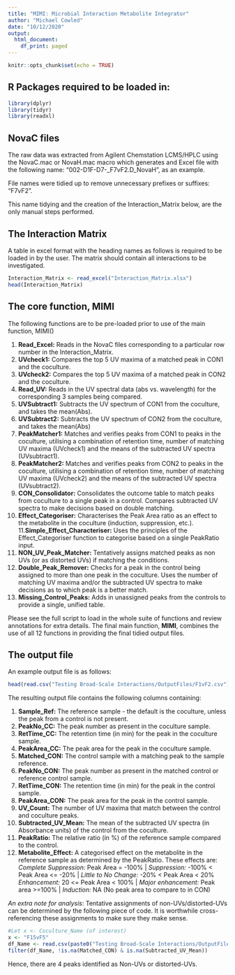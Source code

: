 ```yaml
---
title: "MIMI: Microbial Interaction Metabolite Integrator"
author: "Michael Cowled"
date: "10/12/2020"
output:
  html_document:
    df_print: paged
---
```


```r
knitr::opts_chunk$set(echo = TRUE)
```

## R Packages required to be loaded in:

```r
library(dplyr)
library(tidyr)
library(readxl)
```

## NovaC files

The raw data was extracted from Agilent Chemstation LCMS/HPLC using the NovaC.mac or NovaH.mac macro which generates and Excel file with the following name: "002-D1F-D7-_F7vF2.D_NovaH", as an example.

File names were tidied up to remove unnecessary prefixes or suffixes: "F7vF2".

This name tidying and the creation of the Interaction_Matrix below, are the only manual steps performed.

## The Interaction Matrix

A table in excel format with the heading names as follows is required to be loaded in by the user.
The matrix should contain all interactions to be investigated.

```r
Interaction_Matrix <- read_excel("Interaction_Matrix.xlsx")
head(Interaction_Matrix)
```

## The core function, MIMI

The following functions are to be pre-loaded prior to use of the main function, MIMI()

1. **Read_Excel:** Reads in the NovaC files corresponding to a particular row number in the Interaction_Matrix.
2. **UVcheck1:** Compares the top 5 UV maxima of a matched peak in CON1 and the coculture.
3. **UVcheck2:** Compares the top 5 UV maxima of a matched peak in CON2 and the coculture.
4. **Read_UV:** Reads in the UV spectral data (abs vs. wavelength) for the corresponding 3 samples being compared.
5. **UVSubtract1:** Subtracts the UV spectrum of CON1 from the coculture, and takes the mean(Abs).
6. **UVSubtract2:** Subtracts the UV spectrum of CON2 from the coculture, and takes the mean(Abs)
7. **PeakMatcher1:** Matches and verifies peaks from CON1 to peaks in the coculture, utilising a combination of retention time, number of matching UV maxima (UVcheck1) and the means of the subtracted UV spectra (UVsubtract1).
8. **PeakMatcher2:** Matches and verifies peaks from CON2 to peaks in the coculture, utilising a combination of retention time, number of matching UV maxima (UVcheck2) and the means of the subtracted UV spectra (UVsubtract2).
9. **CON_Consolidator:** Consolidates the outcome table to match peaks from coculture to a single peak in a control. Compares subtracted UV spectra to make decisions based on double matching.
10. **Effect_Categoriser:** Characterises the Peak Area ratio as an effect to the metabolite in the coculture (induction, suppression, etc.).
11.**Simple_Effect_Characteriser:** Uses the principles of the Effect_Categoriser function to categorise based on a single PeakRatio input.
11. **NON_UV_Peak_Matcher:** Tentatively assigns matched peaks as non UVs (or as distorted UVs) if matching the conditions.
11. **Double_Peak_Remover:** Checks for a peak in the control being assigned to more than one peak in the coculture. Uses the number of matching UV maxima and/or the subtracted UV spectra to make decisions as to which peak is a better match.
12. **Missing_Control_Peaks:** Adds in unassigned peaks from the controls to provide a single, unified table.

Please see the full script to load in the whole suite of functions and review annotations for extra details.
The final main function, **MIMI**, combines the use of all 12 functions in providing the final tidied output files.

## The output file

An example output file is as follows:

```r
head(read.csv("Testing Broad-Scale Interactions/OutputFiles/F1vF2.csv"))
```

The resulting output file contains the following columns containing:

1. **Sample_Ref:** The reference sample - the default is the coculture, unless the peak from a control is not present.
2. **PeakNo_CC:** The peak number as present in the coculture sample.
3. **RetTime_CC:** The retention time (in min) for the peak in the coculture sample.
4. **PeakArea_CC:** The peak area for the peak in the coculture sample.
5. **Matched_CON:** The control sample with a matching peak to the sample reference.
6. **PeakNo_CON:** The peak number as present in the matched control or reference control sample.
7. **RetTime_CON:** The retention time (in min) for the peak in the control sample.
8. **PeakArea_CON:** The peak area for the peak in the control sample.
9. **UV_Count:** The number of UV maxima that match between the control and coculture peaks.
10. **Subtracted_UV_Mean:** The mean of the subtracted UV spectra (in Absorbance units) of the control from the coculture.
11. **PeakRatio:** The relative ratio (in %) of the reference sample compared to the control.
12. **Metabolite_Effect:** A categorised effect on the metabolite in the reference sample as determined by the PeakRatio.
These effects are:
*Complete Suppression:* Peak Area = -100%
| *Suppression:* -100% < Peak Area <= -20%
| *Little to No Change:* -20% < Peak Area < 20%
*Enhancement:* 20 <= Peak Area < 100%
| *Major enhancement:* Peak area >=100%
| *Induction:* NA (No peak area to compare to in CON)

*An extra note for analysis*: Tentative assignments of non-UVs/distorted-UVs can be determined by the following piece of code. It is worthwhile cross-referencing these assignments to make sure they make sense.

```r
#Let x <- Coculture_Name (of interest)
x <- "F15vF5"
df_Name <- read.csv(paste0("Testing Broad-Scale Interactions/OutputFiles/", x, ".csv"))
filter(df_Name, !is.na(Matched_CON) & is.na(Subtracted_UV_Mean))
```

Hence, there are 4 peaks identified as Non-UVs or distorted-UVs.

